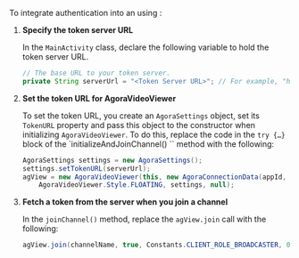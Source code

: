 <PlatformWrapper platform="android">
        
To integrate authentication into an <Vpl k="CLIENT" /> using <Vg k="UIK" />:

1.  **Specify the token server URL**

    In the `MainActivity` class, declare the following variable to hold the token server URL.

    ``` java
    // The base URL to your token server.
    private String serverUrl = "<Token Server URL>"; // For example, "https://app-name.herokuapp.com"
    ```

2.  **Set the token URL for AgoraVideoViewer**

    To set the token URL, you create an `AgoraSettings` object, set its `TokenURL` property and pass this object to the constructor when initializing `AgoraVideoViewer`. To do this, replace the code in the `try {…​}` block of the `initializeAndJoinChannel() `` method with the following:

    ``` java
    AgoraSettings settings = new AgoraSettings();
    settings.setTokenURL(serverUrl);
    agView = new AgoraVideoViewer(this, new AgoraConnectionData(appId, null),
        AgoraVideoViewer.Style.FLOATING, settings, null);
    ```

3.  **Fetch a token from the server when you join a channel**

    In the `joinChannel()` method, replace the `agView.join` call with the following:

    ``` java
    agView.join(channelName, true, Constants.CLIENT_ROLE_BROADCASTER, 0);
    ```
</PlatformWrapper>
